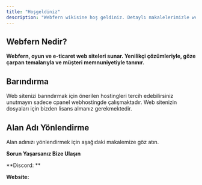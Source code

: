 ```yaml
---
title: "Hoşgeldiniz"
description: "Webfern wikisine hoş geldiniz. Detaylı makalelerimizle web sitenizi hızlı ve kolay bir şekilde kurup yapılandırabileceksiniz. Bu wiki, aklınızdaki tüm soruları yanıtlamak için hazırlandı. Aradığınız cevabı bulamazsanız, aşağıdaki bilgilerden bize ulaşabilirsiniz."
---
```


## Webfern Nedir?

**Webfern, oyun ve e-ticaret web siteleri sunar. Yenilikçi çözümleriyle, göze çarpan temalarıyla ve müşteri memnuniyetiyle tanınır.**

## Barındırma

Web sitenizi barındırmak için önerilen hostingleri tercih edebilirsiniz unutmayın sadece cpanel webhostingde çalışmaktadır. Web sitenizin dosyaları için bizden lisans almanız gerekmektedir.

<Columns cols={2}>
  <Card title="Web Sitemize Git" icon="pen-to-square" href="https://webfern.net.tr">
    
  </Card>
  <Card title="Kurulum" icon="sparkles" href="/quickstart">
    
  </Card>
</Columns>

## Alan Adı Yönlendirme

Alan adınızı yönlendirmek için aşağıdaki makalemize göz atın.

<Columns cols={3}>
  <Card title="Cloudflare Kurulumu" icon="pen-fancy" href="/essentials/markdown">
    
  </Card>
</Columns>

**Sorun Yaşarsanız Bize Ulaşın**

\*\*Discord: \*\*

**Website:**